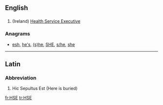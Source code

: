 ==English==

==={{initialism}}===
{{infl|en|initialism}}

# (Ireland) [[w:Health Service Executive|Health Service Executive]]

===Anagrams===
* [[esh#English|esh]], [[he's#English|he's]], [[(s)he#English|(s)he]], [[SHE#English|SHE]], [[s/he#English|s/he]], [[she#English|she]]

----

==Latin==

===Abbreviation===
{{infl|en|abbreviation}}

# Hic Sepultus Est (Here is buried)


[[fr:HSE]]
[[tr:HSE]]